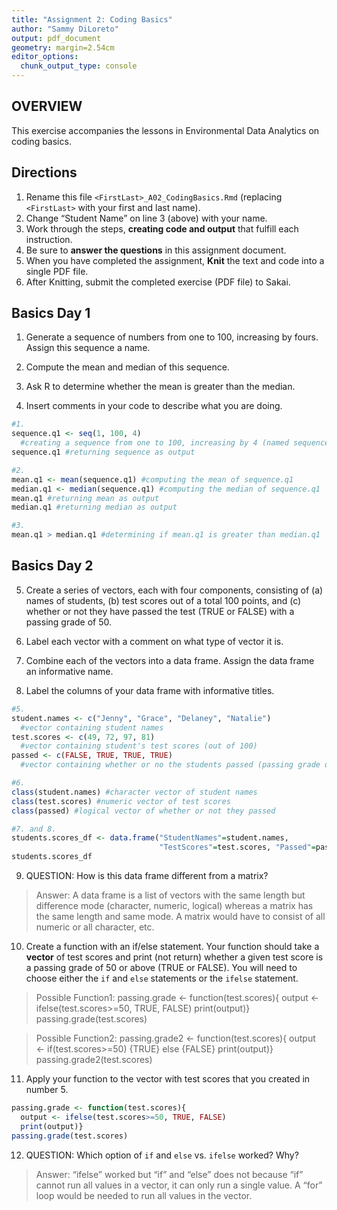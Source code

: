 ```yaml
---
title: "Assignment 2: Coding Basics"
author: "Sammy DiLoreto"
output: pdf_document
geometry: margin=2.54cm
editor_options: 
  chunk_output_type: console
---
```


## OVERVIEW

This exercise accompanies the lessons in Environmental Data Analytics on coding basics.

## Directions

1.  Rename this file `<FirstLast>_A02_CodingBasics.Rmd` (replacing `<FirstLast>` with your first and last name).
2.  Change "Student Name" on line 3 (above) with your name.
3.  Work through the steps, **creating code and output** that fulfill each instruction.
4.  Be sure to **answer the questions** in this assignment document.
5.  When you have completed the assignment, **Knit** the text and code into a single PDF file.
6.  After Knitting, submit the completed exercise (PDF file) to Sakai.

## Basics Day 1

1.  Generate a sequence of numbers from one to 100, increasing by fours. Assign this sequence a name.

2.  Compute the mean and median of this sequence.

3.  Ask R to determine whether the mean is greater than the median.

4.  Insert comments in your code to describe what you are doing.

```r
#1. 
sequence.q1 <- seq(1, 100, 4) 
  #creating a sequence from one to 100, increasing by 4 (named sequence.q1)
sequence.q1 #returning sequence as output

#2. 
mean.q1 <- mean(sequence.q1) #computing the mean of sequence.q1
median.q1 <- median(sequence.q1) #computing the median of sequence.q1
mean.q1 #returning mean as output
median.q1 #returning median as output

#3. 
mean.q1 > median.q1 #determining if mean.q1 is greater than median.q1

```

## Basics Day 2

5.  Create a series of vectors, each with four components, consisting of (a) names of students, (b) test scores out of a total 100 points, and (c) whether or not they have passed the test (TRUE or FALSE) with a passing grade of 50.

6.  Label each vector with a comment on what type of vector it is.

7.  Combine each of the vectors into a data frame. Assign the data frame an informative name.

8.  Label the columns of your data frame with informative titles.

```r
#5.
student.names <- c("Jenny", "Grace", "Delaney", "Natalie") 
  #vector containing student names
test.scores <- c(49, 72, 97, 81) 
  #vector containing student's test scores (out of 100)
passed <- c(FALSE, TRUE, TRUE, TRUE) 
  #vector containing whether or no the students passed (passing grade of 50)

#6.
class(student.names) #character vector of student names
class(test.scores) #numeric vector of test scores
class(passed) #logical vector of whether or not they passed

#7. and 8. 
students.scores_df <- data.frame("StudentNames"=student.names,
                                 "TestScores"=test.scores, "Passed"=passed)
students.scores_df
```

9.  QUESTION: How is this data frame different from a matrix?

> Answer: A data frame is a list of vectors with the same length but difference mode (character, numeric, logical) whereas a matrix has the same length and same mode. A matrix would have to consist of all numeric or all character, etc.

10. Create a function with an if/else statement. Your function should take a **vector** of test scores and print (not return) whether a given test score is a passing grade of 50 or above (TRUE or FALSE). You will need to choose either the `if` and `else` statements or the `ifelse` statement. 

> Possible Function1:
passing.grade <- function(test.scores){
  output <- ifelse(test.scores>=50, TRUE, FALSE)
  print(output)}
passing.grade(test.scores)

> Possible Function2:
passing.grade2 <- function(test.scores){
  output <- if(test.scores>=50) {TRUE} 
  else {FALSE}
  print(output)}
passing.grade2(test.scores)

  
11. Apply your function to the vector with test scores that you created in number 5.

```r
passing.grade <- function(test.scores){
  output <- ifelse(test.scores>=50, TRUE, FALSE)
  print(output)}
passing.grade(test.scores)

```

12. QUESTION: Which option of `if` and `else` vs. `ifelse` worked? Why?

> Answer: "ifelse" worked but "if" and "else" does not because "if" cannot run all values in a vector, it can only run a single value. A "for" loop would be needed to run all values in the vector. 
